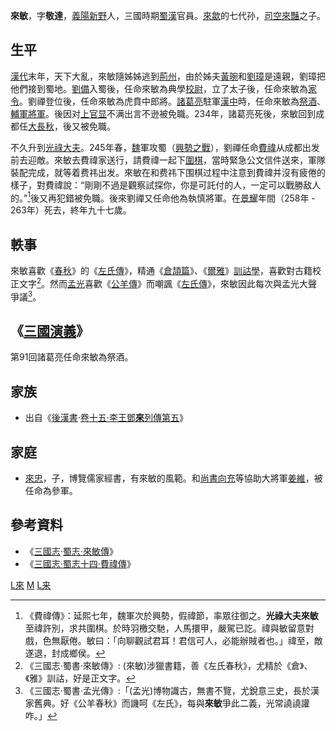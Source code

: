 '''來敏'''{{BD|160年代||3世紀||catIdx=L來}}，字'''敬達'''，[[义阳郡|義陽]][[新野|新野]]人，三國時期[[蜀漢|蜀漢]]官員。[[來歙|來歙]]的七代孙，[[司空|司空]][[來豔|來豔]]之子。

== 生平 ==
[[東漢|漢代]]末年，天下大亂，來敏隨姊姊逃到[[荊州_(古代)|荊州]]，由於姊夫[[黃琬|黃琬]]和[[劉璋|劉璋]]是遠親，劉璋把他們接到蜀地。[[劉備|劉備]]入蜀後，任命來敏為典學[[校尉|校尉]]，立了太子後，任命來敏為[[家令|家令]]。劉禪登位後，任命來敏為虎賁中郎將。[[諸葛亮|諸葛亮]]駐軍[[漢中|漢中]]時，任命來敏為[[祭酒|祭酒]]、[[輔軍將軍|輔軍將軍]]。後因对[[上官显|上官显]]不满出言不逊被免職。234年，諸葛亮死後，來敏回到成都任[[大長秋|大長秋]]，後又被免職。

不久升到[[光祿大夫|光祿大夫]]。245年春，[[曹魏|魏]]軍攻蜀（[[興勢之戰|興勢之戰]]），劉禪任命[[費禕|費禕]]从成都出发前去迎敵。來敏去費禕家送行，請費禕一起下[[圍棋|圍棋]]，當時緊急公文信件送來，軍隊裝配完成，就等着费祎出发。來敏在和费祎下围棋过程中注意到費禕并沒有疲倦的樣子，對費禕說：“剛剛不過是觀察試探你，你是可託付的人，一定可以戰勝敌人的。”<ref>《費禕傳》：延熙七年，魏軍次於興勢，假禕節，率眾往御之。'''光祿大夫來敏'''至禕許別，求共圍棋。於時羽檄交馳，人馬擐甲，嚴駕已訖。禕與敏留意對戲，色無厭倦。敏曰：「向聊觀試君耳！君信可人，必能辦賊者也。」禕至，敵遂退，封成鄉侯。</ref>後又再犯錯被免職。後來劉禪又任命他為執慎將軍。在[[景耀|景耀]]年間（258年 - 263年）死去，終年九十七歲。

== 軼事 ==
來敏喜歡《[[春秋_(書)|春秋]]》的《[[左氏傳|左氏傳]]》，精通《[[倉頡篇|倉頡篇]]》、《[[爾雅|爾雅]]》[[訓詁學|訓詁學]]，喜歡對古籍校正文字<ref>《三國志·蜀書·來敏傳》: (來敏)涉獵書籍，善《左氏春秋》，尤精於《倉》、《雅》訓詁，好是正文字。</ref>。然而[[孟光_(蜀漢)|孟光]]喜歡《[[公羊傳|公羊傳]]》而嘲諷《[[左氏傳|左氏傳]]》，來敏因此每次與孟光大聲爭議<ref>《三國志·蜀書·孟光傳》:「(孟光)博物識古，無書不覽，尤銳意三史，長於漢家舊典。好《公羊春秋》而譏呵《左氏》，每與'''來敏'''爭此二義，光常譊譊讙咋。」</ref>。

== 《[[三國演義|三國演義]]》 ==
第91回諸葛亮任命來敏為祭酒。

== 家族 ==
*出自《[[後漢書|後漢書]]·[[s:後漢書/卷15|卷十五·李王鄧'''來'''列傳第五]]》
{{chart/start}}
{{chart | | | | | | | | | | | | | | | | | | | | | | | | | | | UR | | | | | | | | | | | | | | | | | UR=[[光禄大夫|光禄大夫]][[来汉|来汉]] }}
{{chart | | | | | | | | | | | | | | | | | | | | | | | | | | | |Q| | | | | | | | | | | | | | | | }}
{{chart | | | | | | | | | | | | | | | | | | | | | | | | | | | UR | | | | | | | | | | | | | | | | | UR=[[谏大夫|谏大夫]][[来仲|来仲]] }}
{{chart | | | | | | | | | | | | | | | | | | | | | | | | | | | |)|-|-|-|-|-|.| | | | | | | | | | }}
{{chart | | | | | | | | | | | | | | | | | | | | | | | | | | | UR | | | | UR1 | | | | | | | | | | | | | UR=[[征羌侯|征羌侯]][[来歙|来歙]] | UR1=[[宜西侯|宜西侯]][[来由|来由]] }}
{{chart | | | | | | | | | | | | | | | | | | | | | | | | | | | |!| | | | | | | | | | | | | | | | }}
{{chart | | | | | | | | | | | | | | | | | | | | | | | | | | | UR | | | | | | | | | | | | | | | | | UR=征羌侯[[来襃|来襃]] }}
{{chart | | | | | | | | | | | | | | | | | | | | | | | | | | | |!| | | | | | | | | | | | | | | | }}
{{chart | | | | | | | | | | | | | | | | | | | | | | | | | | | UR |y| UR1 | | | | | | | | | | | | | | | UR=征羌侯[[来稜|来稜]] | UR1=武安公主[[刘惠_(武安公主)|刘惠]] }}
{{chart | | | | | | | | | | | | | | | | | | | | | |,|-|-|-|-|-|v|-|^|-|-|-|.| | | | | | | | | | }}
{{chart | | | | | | | | | | | | | | | | | | | | | UR | | | | UR1 | | | | UR2 | | | | | | | | | | | | | | | UR=征羌侯[[来历|来历]] | UR1=[[步兵校尉|步兵校尉]][[来祉|来祉]] | UR2=[[黄门侍郎|黄门侍郎]][[来超|来超]]}}
{{chart | | | | | | | | | | | | | | | | | | | | | |!| | | | | | | | | | | | | | | | | | | | | | | }}
{{chart | | | | | | | | | | | | | | | | | | | | | UR |y| UR1 | | | | | | | | | | | | | | | | | | | | | | UR=征羌侯[[来定|来定]] | UR1=平氏公主[[刘直得|刘直得]]  }}
{{chart | | | | | | | | | | | | | | | | | |,|-|-|-|-|-|^|-|-|-|-|-|.| | | | | | | | | | | | | | | }}
{{chart | | | | | | | | | | | | | | | | | UR | | | | | | | | | | UR1 | | | | | | | | | | | | | | | | | | UR=征羌侯[[来虎|来虎]] | UR1=[[司空|司空]][[来艳|来艳]]  }}
{{chart | | | | | | | | | | | | | | | | | | | | | | | |,|-|-|-|-|-|(| | | | | | | | | | | | | | }}
{{chart | | | | | | | | | | | | | | | | | | | URX |~| UR | | | | UR1 | | | | | | | | | | | | | | | | | | | | | URX=[[关内侯|关内侯]][[黄琬|黄琬]]| UR=来氏| UR1=[[虎贲中郎将|虎贲中郎将]][[来敏|来敏]] }}
{{chart | | | | | | | | | | | | | | | | | | | | | | | | | | | | | |!| | | | | | | | | | | | | | }}
{{chart | | | | | | | | | | | | | | | | | | | | | | | | | | | | | UR | | | | | | | | | | | | | | | | | | UR=[[参军|参军]][[来忠|来忠]] }}
{{chart/end}}

== 家庭 ==
*[[來忠|來忠]]，子，博覽儒家經書，有來敏的風範。和[[尚書|尚書]][[向充|向充]]等協助大將軍[[姜維|姜維]]，被任命為參軍。

==參考資料 ==
*《[[三國志|三國志]]·[[s:三國志/卷42|蜀志·來敏傳]]》
*《[[s:三國志/卷44|三國志·蜀志十四·費禕傳]]》

{{三国志}}
[[Category:蜀汉政治人物|L來]]
[[Category:来姓|M]]
[[Category:新野人|L来]]